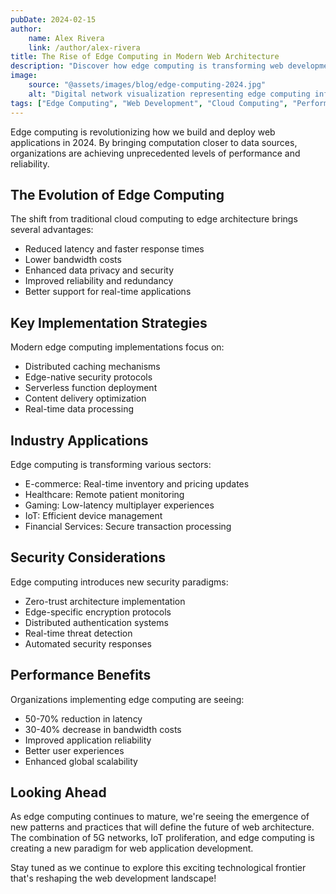 ```yaml
---
pubDate: 2024-02-15
author:
    name: Alex Rivera
    link: /author/alex-rivera
title: The Rise of Edge Computing in Modern Web Architecture
description: "Discover how edge computing is transforming web development in 2024. From improved performance to enhanced security, learn why businesses are rapidly adopting edge computing solutions for their web applications."
image:
    source: "@assets/images/blog/edge-computing-2024.jpg"
    alt: "Digital network visualization representing edge computing infrastructure"
tags: ["Edge Computing", "Web Development", "Cloud Computing", "Performance", "Security"]
---
```


Edge computing is revolutionizing how we build and deploy web applications in 2024. By bringing computation closer to data sources, organizations are achieving unprecedented levels of performance and reliability.

## The Evolution of Edge Computing

The shift from traditional cloud computing to edge architecture brings several advantages:

- Reduced latency and faster response times
- Lower bandwidth costs
- Enhanced data privacy and security
- Improved reliability and redundancy
- Better support for real-time applications

## Key Implementation Strategies

Modern edge computing implementations focus on:

- Distributed caching mechanisms
- Edge-native security protocols
- Serverless function deployment
- Content delivery optimization
- Real-time data processing

## Industry Applications

Edge computing is transforming various sectors:

- E-commerce: Real-time inventory and pricing updates
- Healthcare: Remote patient monitoring
- Gaming: Low-latency multiplayer experiences
- IoT: Efficient device management
- Financial Services: Secure transaction processing

## Security Considerations

Edge computing introduces new security paradigms:

- Zero-trust architecture implementation
- Edge-specific encryption protocols
- Distributed authentication systems
- Real-time threat detection
- Automated security responses

## Performance Benefits

Organizations implementing edge computing are seeing:

- 50-70% reduction in latency
- 30-40% decrease in bandwidth costs
- Improved application reliability
- Better user experiences
- Enhanced global scalability

## Looking Ahead

As edge computing continues to mature, we're seeing the emergence of new patterns and practices that will define the future of web architecture. The combination of 5G networks, IoT proliferation, and edge computing is creating a new paradigm for web application development.

Stay tuned as we continue to explore this exciting technological frontier that's reshaping the web development landscape!
